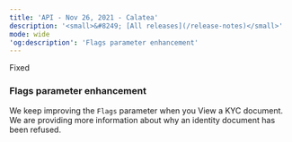 ```yaml
---
title: 'API - Nov 26, 2021 - Calatea'  
description: '<small>&#8249; [All releases](/release-notes)</small>'  
mode: wide  
'og:description': 'Flags parameter enhancement'  
---
```

  
  <div class="pill pill-orange rn-pill">Fixed</div> 
  
### Flags parameter enhancement  

We keep improving the `Flags` parameter when you View a KYC document. We are providing more information about why an identity document has been refused.